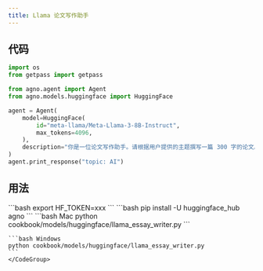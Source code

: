 ```yaml
---
title: Llama 论文写作助手
---
```


## 代码

```python cookbook/models/huggingface/llama_essay_writer.py
import os
from getpass import getpass

from agno.agent import Agent
from agno.models.huggingface import HuggingFace

agent = Agent(
    model=HuggingFace(
        id="meta-llama/Meta-Llama-3-8B-Instruct",
        max_tokens=4096,
    ),
    description="你是一位论文写作助手。请根据用户提供的主题撰写一篇 300 字的论文。",
)
agent.print_response("topic: AI")
```

## 用法

<Steps>
  <Snippet file="create-venv-step.mdx" />

  <Step title="设置您的 API 密钥">
    ```bash
    export HF_TOKEN=xxx
    ```
  </Step>

  <Step title="安装库">
    ```bash
    pip install -U huggingface_hub agno
    ```
  </Step>

  <Step title="运行 Agent">
    <CodeGroup>
    ```bash Mac
    python cookbook/models/huggingface/llama_essay_writer.py
    ```

    ```bash Windows
    python cookbook/models/huggingface/llama_essay_writer.py
    ```
    </CodeGroup>
  </Step>
</Steps>
